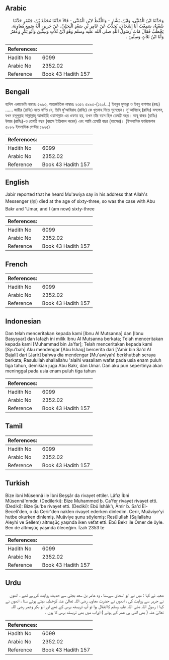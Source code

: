 ## Arabic


<div dir="rtl" lang="ar" style={{fontSize:'larger',backgroundColor:'#f8f9fa',padding:20}}>
وَحَدَّثَنَا ابْنُ الْمُثَنَّى، وَابْنُ، بَشَّارٍ - وَاللَّفْظُ لاِبْنِ الْمُثَنَّى - قَالاَ حَدَّثَنَا مُحَمَّدُ بْنُ، جَعْفَرٍ حَدَّثَنَا شُعْبَةُ، سَمِعْتُ أَبَا إِسْحَاقَ، يُحَدِّثُ عَنْ عَامِرِ بْنِ سَعْدٍ الْبَجَلِيِّ، عَنْ جَرِيرٍ، أَنَّهُ سَمِعَ مُعَاوِيَةَ، يَخْطُبُ فَقَالَ مَاتَ رَسُولُ اللَّهِ صلى الله عليه وسلم وَهُوَ ابْنُ ثَلاَثٍ وَسِتِّينَ وَأَبُو بَكْرٍ وَعُمَرُ وَأَنَا ابْنُ ثَلاَثٍ وَسِتِّينَ ‏.‏
</div>
<div style={{backgroundColor:'#f8f9fa',padding:20, marginBottom: 10}}><table> <thead> <tr> <th>References:</th> <th></th> </tr> </thead> <tbody><tr><td>Hadith No</td><td>6099</td></tr><tr><td>Arabic No</td><td>2352.02</td></tr><tr><td>Reference</td><td>Book 43 Hadith 157</td></tr></tbody></table></div>

## Bengali


<div dir="ltr" lang="bn" style={{fontSize:'larger',backgroundColor:'#f8f9fa',padding:20}}>
হাদিস একাডেমি নাম্বারঃ ৫৯৯৩, আন্তর্জাতিক নাম্বারঃ ২৩৫২ ৫৯৯৩-(১২০/…) ইবনুল মুসান্না ও ইবনু বাশশার (রহঃ) ...... জারীর (রাযিঃ) হতে বর্ণিত যে, তিনি মু’আবিয়াহ (রাযিঃ) কে খুতবাহ দিতে শুনেছেন। মু'আবিয়াহ্ (রাযিঃ) বললেন, যখন রসূলুল্লাহ সাল্লাল্লাহু আলাইহি ওয়াসাল্লাম এর ওফাত হয়, তখন তাঁর বয়স ছিল তেষট্টি বছর। আবূ বাকর (রাযিঃ) উমার (রাযিঃ)-ও তেষট্টি বছর (বয়সে ইন্তিকাল করেন) এবং আমি তেষট্টি বছর (বয়সের)। (ইসলামিক ফাউন্ডেশন ৫৮৮৯ ইসলামিক সেন্টার ৫৯২৫)
</div>
<div style={{backgroundColor:'#f8f9fa',padding:20, marginBottom: 10}}><table> <thead> <tr> <th>References:</th> <th></th> </tr> </thead> <tbody><tr><td>Hadith No</td><td>6099</td></tr><tr><td>Arabic No</td><td>2352.02</td></tr><tr><td>Reference</td><td>Book 43 Hadith 157</td></tr></tbody></table></div>

## English


<div dir="ltr" lang="en" style={{fontSize:'larger',backgroundColor:'#f8f9fa',padding:20}}>
Jabir reported that he heard Mu'awiya say in his address that Allah's Messenger (ﷺ) died at the age of sixty-three, so was the case with Abu Bakr and 'Umar, and I (am now) sixty-three
</div>
<div style={{backgroundColor:'#f8f9fa',padding:20, marginBottom: 10}}><table> <thead> <tr> <th>References:</th> <th></th> </tr> </thead> <tbody><tr><td>Hadith No</td><td>6099</td></tr><tr><td>Arabic No</td><td>2352.02</td></tr><tr><td>Reference</td><td>Book 43 Hadith 157</td></tr></tbody></table></div>

## French


<div dir="ltr" lang="fr" style={{fontSize:'larger',backgroundColor:'#f8f9fa',padding:20}}>

</div>
<div style={{backgroundColor:'#f8f9fa',padding:20, marginBottom: 10}}><table> <thead> <tr> <th>References:</th> <th></th> </tr> </thead> <tbody><tr><td>Hadith No</td><td>6099</td></tr><tr><td>Arabic No</td><td>2352.02</td></tr><tr><td>Reference</td><td>Book 43 Hadith 157</td></tr></tbody></table></div>

## Indonesian


<div dir="ltr" lang="id" style={{fontSize:'larger',backgroundColor:'#f8f9fa',padding:20}}>
Dan telah menceritakan kepada kami [Ibnu Al Mutsanna] dan [Ibnu Basysyar] dan lafazh ini milik Ibnu Al Mutsanna berkata; Telah menceritakan kepada kami [Muhammad bin Ja'far]; Telah menceritakan kepada kami [Syu'bah] Aku mendengar [Abu Ishaq] bercerita dari ['Amir bin Sa'd Al Bajali] dari [Jarir] bahwa dia mendengar [Mu'awiyah] berkhutbah seraya berkata; Rasulullah shallallahu 'alaihi wasallam wafat pada usia enam puluh tiga tahun, demikian juga Abu Bakr, dan Umar. Dan aku pun sepertinya akan meninggal pada usia enam puluh tiga tahun
</div>
<div style={{backgroundColor:'#f8f9fa',padding:20, marginBottom: 10}}><table> <thead> <tr> <th>References:</th> <th></th> </tr> </thead> <tbody><tr><td>Hadith No</td><td>6099</td></tr><tr><td>Arabic No</td><td>2352.02</td></tr><tr><td>Reference</td><td>Book 43 Hadith 157</td></tr></tbody></table></div>

## Tamil


<div dir="ltr" lang="ta" style={{fontSize:'larger',backgroundColor:'#f8f9fa',padding:20}}>

</div>
<div style={{backgroundColor:'#f8f9fa',padding:20, marginBottom: 10}}><table> <thead> <tr> <th>References:</th> <th></th> </tr> </thead> <tbody><tr><td>Hadith No</td><td>6099</td></tr><tr><td>Arabic No</td><td>2352.02</td></tr><tr><td>Reference</td><td>Book 43 Hadith 157</td></tr></tbody></table></div>

## Turkish


<div dir="ltr" lang="tr" style={{fontSize:'larger',backgroundColor:'#f8f9fa',padding:20}}>
Bize ibni Müsennâ ile İbni Beşşâr da rivayet ettiler. Lâfız İbni Müsennâ'nmdır. (Dedilerki): Bize Muhammed b. Ca'fer rivayet rivayet etti. (Dediki): Bize Şu'be rivayet etti. (Dediki): Ebû İshâk'ı, Âmir b. Sa'd El-Becelî'den, o da Cerir'den naklen rivayet ederken dinledim. Cerir, Muâviye'yi hutbe okurken dinlemiş. Muâviye şunu söylemiş: ResûluIIah (Sallallahu Aleyhi ve Sellem) altmışüç yaşında iken vefat etti. Ebû Bekr ile Ömer de öyle. Ben de altmışüç yaşında öleceğim. İzah 2353 te
</div>
<div style={{backgroundColor:'#f8f9fa',padding:20, marginBottom: 10}}><table> <thead> <tr> <th>References:</th> <th></th> </tr> </thead> <tbody><tr><td>Hadith No</td><td>6099</td></tr><tr><td>Arabic No</td><td>2352.02</td></tr><tr><td>Reference</td><td>Book 43 Hadith 157</td></tr></tbody></table></div>

## Urdu


<div dir="rtl" lang="ur" style={{fontSize:'larger',backgroundColor:'#f8f9fa',padding:20}}>
شعبہ نے کہا : میں نے ابو اسحاق سےسنا ، وہ عامر بن سعد بجلی سے حدیث روایت کررہے تھے ، انھوں نے جریر سے روایت کی ، انھوں نے حضرت معاویہ رضی اللہ تعالیٰ عنہ کوخطبہ دیتے ہوئے سنا ، انھوں نے کہا : رسول اللہ صلی اللہ علیہ وسلم کاانتقال ہوا تو آپ تریسٹھ برس کے تھے اور ابو بکر وعمر رضی اللہ تعالیٰ عنہ ( بھی اتنی ہی عمر کے ہوئے ) اوراب میں بھی تریسٹھ برس کا ہوں ۔
</div>
<div style={{backgroundColor:'#f8f9fa',padding:20, marginBottom: 10}}><table> <thead> <tr> <th>References:</th> <th></th> </tr> </thead> <tbody><tr><td>Hadith No</td><td>6099</td></tr><tr><td>Arabic No</td><td>2352.02</td></tr><tr><td>Reference</td><td>Book 43 Hadith 157</td></tr></tbody></table></div>